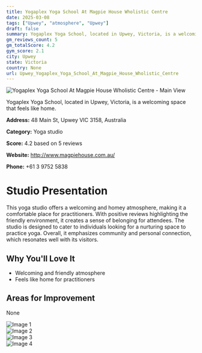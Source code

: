 ```yaml
---
title: Yogaplex Yoga School At Magpie House Wholistic Centre
date: 2025-03-08
tags: ["Upwey", "atmosphere", "Upwey"]  
draft: false
summary: Yogaplex Yoga School, located in Upwey, Victoria, is a welcoming space that feels like home.
gm_reviews_count: 5
gm_totalScore: 4.2
gym_score: 2.1
city: Upwey
state: Victoria
country: None
url: Upwey_Yogaplex_Yoga_School_At_Magpie_House_Wholistic_Centre
---
```


<div className="aspect-[16/9] relative my-8">
  <img 
    src="https://lh5.googleusercontent.com/p/AF1QipPIllH0gH3BehbCk74TSPd5qwY86eRlImNJgceW=w1920-h1080-k-no"
    alt="Yogaplex Yoga School At Magpie House Wholistic Centre - Main View"
    className="object-cover absolute inset-0 w-full h-full rounded-lg"
  />
</div>

Yogaplex Yoga School, located in Upwey, Victoria, is a welcoming space that feels like home.

**Address:** 48 Main St, Upwey VIC 3158, Australia

**Category:** Yoga studio

**Score:** 4.2 based on 5 reviews

**Website:** http://www.magpiehouse.com.au/

**Phone:** +61 3 9752 5838

# Studio Presentation

This yoga studio offers a welcoming and homey atmosphere, making it a comfortable place for practitioners. With positive reviews highlighting the friendly environment, it creates a sense of belonging for attendees. The studio is designed to cater to individuals looking for a nurturing space to practice yoga. Overall, it emphasizes community and personal connection, which resonates well with its visitors.



## Why You'll Love It

- Welcoming and friendly atmosphere
- Feels like home for practitioners

## Areas for Improvement

None

<div className="grid grid-cols-1 xl:grid-cols-2 gap-4 my-8">
<div className="aspect-[4/3] relative"><img src="https://lh5.googleusercontent.com/p/AF1QipOlUCg5yC4g3GgO0d6nNSexox6GkVuQhGj3yaAn=w1920-h1080-k-no" alt="Image 1" className="object-cover absolute inset-0 w-full h-full rounded-lg" /></div>
<div className="aspect-[4/3] relative"><img src="https://lh5.googleusercontent.com/p/AF1QipMrVmN0d3JF9fwPbggh1vwWBTtXBrfg5zBDDhXz=w1920-h1080-k-no" alt="Image 2" className="object-cover absolute inset-0 w-full h-full rounded-lg" /></div>
<div className="aspect-[4/3] relative"><img src="https://lh5.googleusercontent.com/p/AF1QipN4Ee28V-W_dPARvMU0qDajh8DSI4eLZlZ60RHy=w1920-h1080-k-no" alt="Image 3" className="object-cover absolute inset-0 w-full h-full rounded-lg" /></div>
<div className="aspect-[4/3] relative"><img src="https://lh5.googleusercontent.com/p/AF1QipMXLEb4j-9LJHWAytGnH8z1UY6_1IllBGV3QzWu=w1920-h1080-k-no" alt="Image 4" className="object-cover absolute inset-0 w-full h-full rounded-lg" /></div>
</div>
